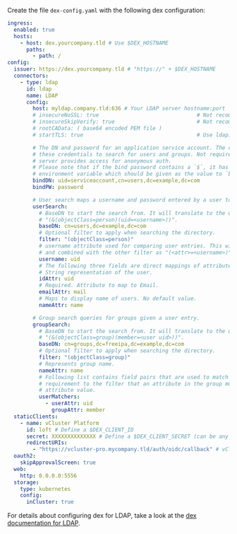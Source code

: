Create the file `dex-config.yaml` with the following dex configuration:

```yaml {4,6,12,23-24,26-42,44-58,61-64}
ingress:
  enabled: true
  hosts:
    - host: dex.yourcompany.tld # Use $DEX_HOSTNAME
      paths:
        - path: /
config:
  issuer: https://dex.yourcompany.tld # "https://" + $DEX_HOSTNAME
  connectors:
    - type: ldap
      id: ldap
      name: LDAP
      config:
        host: myldap.company.tld:636 # Your LDAP server hostname:port
        # insecureNoSSL: true                               # Not recommended but required if not using TLS (port 389)
        # insecureSkipVerify: true                          # Not recommended but required for self-signed certificates
        # rootCAData: ( base64 encoded PEM file )
        # startTLS: true                                    # Use ldap:// instead of ldaps:// protocol

        # The DN and password for an application service account. The connector uses
        # these credentials to search for users and groups. Not required if the LDAP
        # server provides access for anonymous auth.
        # Please note that if the bind password contains a `$`, it has to be saved in an
        # environment variable which should be given as the value to `bindPW`.
        bindDN: uid=serviceaccount,cn=users,dc=example,dc=com
        bindPW: password

        # User search maps a username and password entered by a user to a LDAP entry.
        userSearch:
          # BaseDN to start the search from. It will translate to the query
          # "(&(objectClass=person)(uid=<username>))".
          baseDN: cn=users,dc=example,dc=com
          # Optional filter to apply when searching the directory.
          filter: "(objectClass=person)"
          # username attribute used for comparing user entries. This will be translated
          # and combined with the other filter as "(<attr>=<username>)".
          username: uid
          # The following three fields are direct mappings of attributes on the user entry.
          # String representation of the user.
          idAttr: uid
          # Required. Attribute to map to Email.
          emailAttr: mail
          # Maps to display name of users. No default value.
          nameAttr: name

        # Group search queries for groups given a user entry.
        groupSearch:
          # BaseDN to start the search from. It will translate to the query
          # "(&(objectClass=group)(member=<user uid>))".
          baseDN: cn=groups,dc=freeipa,dc=example,dc=com
          # Optional filter to apply when searching the directory.
          filter: "(objectClass=group)"
          # Represents group name.
          nameAttr: name
          # Following list contains field pairs that are used to match a user to a group. It adds an additional
          # requirement to the filter that an attribute in the group must match the user's
          # attribute value.
          userMatchers:
            - userAttr: uid
              groupAttr: member
  staticClients:
    - name: vCluster Platform
      id: loft # Define a $DEX_CLIENT_ID
      secret: XXXXXXXXXXXXXX # Define a $DEX_CLIENT_SECRET (can be any secret key)
      redirectURIs:
        - "https://vcluster-pro.mycompany.tld/auth/oidc/callback" # vCluster Platform URL + /auth/oidc/callback
  oauth2:
    skipApprovalScreen: true
  web:
    http: 0.0.0.0:5556
  storage:
    type: kubernetes
    config:
      inCluster: true
```

For details about configuring dex for LDAP, take a look at the [dex documentation for LDAP](https://dexidp.io/docs/connectors/ldap/).
